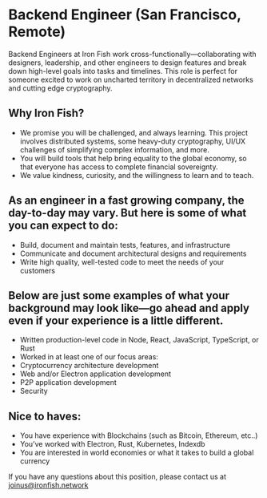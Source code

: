 # Backend Engineer (San Francisco, Remote)
Backend Engineers at Iron Fish work cross-functionally—collaborating with designers, leadership, and other engineers to design features and break down high-level goals into tasks and timelines. This role is perfect for someone excited to work on uncharted territory in decentralized networks and cutting edge cryptography.


##  Why Iron Fish?
- We promise you will be challenged, and always learning. This project involves distributed systems, some heavy-duty cryptography, UI/UX challenges of simplifying complex information, and more. 
- You will build tools that help bring equality to the global economy, so that everyone has access to complete financial sovereignty. 
- We value kindness, curiosity, and the willingness to learn and to teach. 

## As an engineer in a fast growing company, the day-to-day may vary. But here is some of what you can expect to do:
- Build, document and maintain tests, features, and infrastructure
- Communicate and document architectural designs and requirements
- Write high quality, well-tested code to meet the needs of your customers


## Below are just some examples of what your background may look like—go ahead and apply even if your experience is a little different. 
- Written production-level code in Node, React, JavaScript, TypeScript, or Rust
- Worked in at least one of our focus areas: 
- Cryptocurrency architecture development
- Web and/or Electron application development
- P2P application development
- Security

## Nice to haves:
- You have experience with Blockchains (such as Bitcoin, Ethereum, etc..)
- You’ve worked with Electron, Rust, Kubernetes, Indexdb
- You are interested in world economies or what it takes to build a global currency

If you have any questions about this position, please contact us at <a href="mailto:joinus@ironfish.network">joinus@ironfish.network</a>